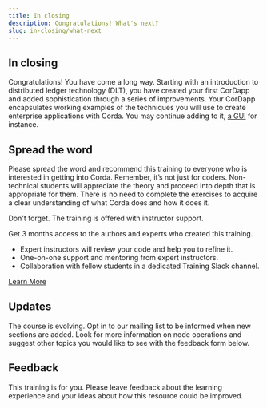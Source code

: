 ```yaml
---
title: In closing
description: Congratulations! What's next?
slug: in-closing/what-next
---
```



## In closing

Congratulations! You have come a long way. Starting with an introduction to distributed ledger technology (DLT), you have created your first CorDapp and added sophistication through a series of improvements. Your CorDapp encapsulates working examples of the techniques you will use to create enterprise applications with Corda. You may continue adding to it, [a GUI](https://github.com/corda/samples-java/tree/master/Basic/spring-webserver) for instance.

## Spread the word

Please spread the word and recommend this training to everyone who is interested in getting into Corda. Remember, it’s not just for coders. Non-technical students will appreciate the theory and proceed into depth that is appropriate for them. There is no need to complete the exercises to acquire a clear understanding of what Corda does and how it does it.

Don't forget. The training is offered with instructor support.

<HighlightBox type="support">

Get 3 months access to the authors and experts who created this training.

* Expert instructors will review your code and help you to refine it.
* One-on-one support and mentoring from expert instructors.
* Collaboration with fellow students in a dedicated Training Slack channel.

<div class="cta-wrapper">
<a href="/in-closing/get-paid-support/" class="cta-button">Learn More</a>
</div>
</HighlightBox>

## Updates

The course is evolving. Opt in to our mailing list to be informed when new sections are added. Look for more information on node operations and suggest other topics you would like to see with the feedback form below.

<!-- TODO: Possibility of gathering email addresses for opt-in contacts? -->

## Feedback

This training is for you. Please leave feedback about the learning experience and your ideas about how this resource could be improved.

<!-- TODO: form -->
